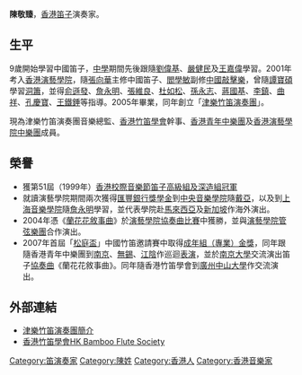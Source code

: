 {{BLP unsourced |time=2008-04-17T02:08:07+00:00 }}
'''陳敬臻'''，[[香港|香港]][[笛子|笛子]]演奏家。

==生平==
9歲開始學習中國笛子，[[中學|中學]]期間先後跟隨[[劉偉基|劉偉基]]、[[嚴健民|嚴健民]]及[[王嘉偉|王嘉偉]]學習。2001年考入[[香港演藝學院|香港演藝學院]]，隨[[張向華|張向華]]主修中國笛子、[[閻學敏|閻學敏]]副修[[中國敲擊樂|中國敲擊樂]]，曾隨[[譚寶碩|譚寶碩]]學習[[洞簫|洞簫]]，並得[[俞遜發|俞遜發]]、[[詹永明|詹永明]]、[[張維良|張維良]]、[[杜如松|杜如松]]、[[孫永志|孫永志]]、[[蔣國基|蔣國基]]、[[李鎮|李鎮]]、[[曲祥|曲祥]]、[[孔慶寶|孔慶寶]]、[[王鐵錘|王鐵錘]]等指導。2005年畢業，同年創立「[[津樂竹笛演奏團|津樂竹笛演奏團]]」。

現為津樂竹笛演奏團音樂總監、[[香港竹笛學會|香港竹笛學會]]幹事、[[香港青年中樂團|香港青年中樂團]]及[[香港演藝學院中樂團|香港演藝學院中樂團]]成員。

==榮譽==
* 獲第51屆（1999年）[[香港校際音樂節|香港校際音樂節]][http://bst.hkcampus.net/students/achievements/award-inter98.htm 笛子高級組及深造組冠軍]
* 就讀演藝學院期間兩次獲得[[匯豐銀行獎學金|匯豐銀行獎學金]]到[[中央音樂學院|中央音樂學院]]隨[[戴亞|戴亞]]，以及到[[上海音樂學院|上海音樂學院]]隨[[詹永明|詹永明]]學習，並代表學院赴[[馬來西亞|馬來西亞]]及[[新加坡|新加坡]]作海外演出。
* 2004年憑《[[蘭花花敘事曲|蘭花花敘事曲]]》於[[演藝學院協奏曲比賽|演藝學院協奏曲比賽]]中獲勝，並與[[演藝學院管弦樂團|演藝學院管弦樂團]]合作演出。
* 2007年首屆「[[松庭盃|松庭盃]]」中國竹笛邀請賽中取得[http://www.dixiaoy.net/Article/ShowArticle.asp?ArticleID=20864 成年組（專業）金獎]{{Dead link|date=2018年8月 |bot=InternetArchiveBot |fix-attempted=yes }}，同年跟隨香港青年中樂團到[[南京|南京]]、[[無錫|無錫]]、[[江陰|江陰]]作巡迴[[表演|表演]]，並於[[南京大學|南京大學]]交流演出笛子[[協奏曲|協奏曲]]《蘭花花敘事曲》。同年隨香港竹笛學會到[[廣州|廣州]][[中山大學|中山大學]]作交流演出。

==外部連結==
*[http://www4.uwants.com/attachments/day_080101/20080101_abeccb6c7646e7da2889jzcfriiLtaKW.jpg 津樂竹笛演奏團簡介]{{dead link|date=2018年5月 |bot=InternetArchiveBot |fix-attempted=yes }}
*[https://web.archive.org/web/20170917135327/http://hkbfs.com/ 香港竹笛學會HK Bamboo Flute Society]

{{HK-bio-stub}}

[[Category:笛演奏家|Category:笛演奏家]]
[[Category:陳姓|Category:陳姓]]
[[Category:香港人|Category:香港人]]
[[Category:香港音樂家|Category:香港音樂家]]